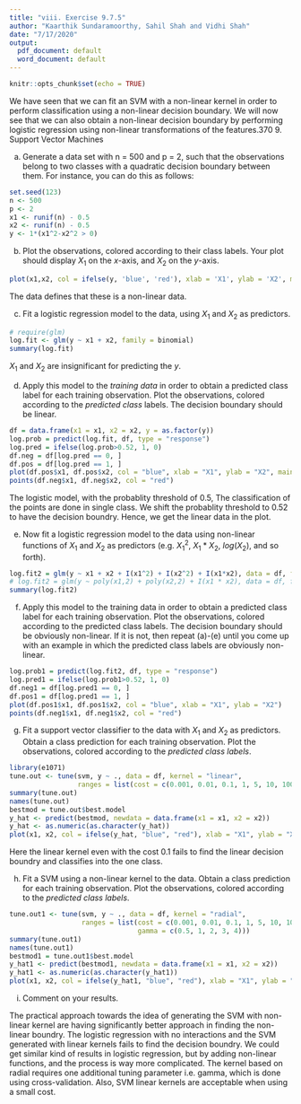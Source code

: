```yaml
---
title: "viii. Exercise 9.7.5"
author: "Kaarthik Sundaramoorthy, Sahil Shah and Vidhi Shah"
date: "7/17/2020"
output:
  pdf_document: default
  word_document: default
---
```


```r
knitr::opts_chunk$set(echo = TRUE)
```

We have seen that we can fit an SVM with a non-linear kernel in order
to perform classification using a non-linear decision boundary. We will
now see that we can also obtain a non-linear decision boundary by
performing logistic regression using non-linear transformations of the
features.370 9. Support Vector Machines

(a) Generate a data set with n = 500 and p = 2, such that the observations belong to two classes with a quadratic decision boundary between them. For instance, you can do this as follows:

<!-- > x1= runif (500) -0.5 -->
<!-- > x2= runif (500) -0.5 -->
<!-- > y=1*( x1^2- x2 ^2 > 0) -->

```r
set.seed(123)
n <- 500
p <- 2
x1 <- runif(n) - 0.5
x2 <- runif(n) - 0.5
y <- 1*(x1^2-x2^2 > 0)
```

(b) Plot the observations, colored according to their class labels.
Your plot should display $X_1$ on the *x*-axis, and $X_2$ on the *y*-axis.

```r
plot(x1,x2, col = ifelse(y, 'blue', 'red'), xlab = 'X1', ylab = 'X2', main = "Initial Data")
```

The data defines that these is a non-linear data.

(c) Fit a logistic regression model to the data, using $X_1$ and $X_2$ as
predictors.

```r
# require(glm)
log.fit <- glm(y ~ x1 + x2, family = binomial)
summary(log.fit)
```

$X_1$ and $X_2$ are insignificant for predicting the *y*.

(d) Apply this model to the *training data* in order to obtain a predicted class label for each training observation. Plot the observations, colored according to the *predicted class* labels. The decision boundary should be linear.

```r
df = data.frame(x1 = x1, x2 = x2, y = as.factor(y))
log.prob = predict(log.fit, df, type = "response")
log.pred = ifelse(log.prob>0.52, 1, 0)
df.neg = df[log.pred == 0, ]
df.pos = df[log.pred == 1, ]
plot(df.pos$x1, df.pos$x2, col = "blue", xlab = "X1", ylab = "X2", main = "Logistic")
points(df.neg$x1, df.neg$x2, col = "red")
```

The logistic model, with the probablity threshold of 0.5, The classification of the points are done in single class. We shift the probablity threshold to 0.52 to have the decision boundry. Hence, we get the linear data in the plot.

(e) Now fit a logistic regression model to the data using non-linear
functions of $X_1$ and $X_2$ as predictors (e.g. $X_1^2$, $X_1 * X_2$, $log(X_2)$,
and so forth).

```r
log.fit2 = glm(y ~ x1 + x2 + I(x1^2) + I(x2^2) + I(x1*x2), data = df, family = "binomial")
# log.fit2 = glm(y ~ poly(x1,2) + poly(x2,2) + I(x1 * x2), data = df, family = "binomial")
summary(log.fit2)
```

(f) Apply this model to the training data in order to obtain a predicted class label for each training observation. Plot the observations, colored according to the predicted class labels. The decision boundary should be obviously non-linear. If it is not,
then repeat (a)-(e) until you come up with an example in which
the predicted class labels are obviously non-linear.

```r
log.prob1 = predict(log.fit2, df, type = "response")
log.pred1 = ifelse(log.prob1>0.52, 1, 0)
df.neg1 = df[log.pred1 == 0, ]
df.pos1 = df[log.pred1 == 1, ]
plot(df.pos1$x1, df.pos1$x2, col = "blue", xlab = "X1", ylab = "X2")
points(df.neg1$x1, df.neg1$x2, col = "red")
```

(g) Fit a support vector classifier to the data with $X_1$ and $X_2$ as
predictors. Obtain a class prediction for each training observation. Plot the observations, colored according to the *predicted class labels*.

```r
library(e1071)
tune.out <- tune(svm, y ~ ., data = df, kernel = "linear", 
                 ranges = list(cost = c(0.001, 0.01, 0.1, 1, 5, 10, 100, 1000)))
summary(tune.out)
names(tune.out)
bestmod = tune.out$best.model
y_hat <- predict(bestmod, newdata = data.frame(x1 = x1, x2 = x2))
y_hat <- as.numeric(as.character(y_hat))
plot(x1, x2, col = ifelse(y_hat, "blue", "red"), xlab = "X1", ylab = "X2")
```

Here the linear kernel even with the cost 0.1 fails to find the linear decision boundry and classifies into the one class.

(h) Fit a SVM using a non-linear kernel to the data. Obtain a class
prediction for each training observation. Plot the observations,
colored according to the *predicted class labels*.

```r
tune.out1 <- tune(svm, y ~ ., data = df, kernel = "radial", 
                  ranges = list(cost = c(0.001, 0.01, 0.1, 1, 5, 10, 100, 1000),
                                gamma = c(0.5, 1, 2, 3, 4)))
summary(tune.out1)
names(tune.out1)
bestmod1 = tune.out1$best.model
y_hat1 <- predict(bestmod1, newdata = data.frame(x1 = x1, x2 = x2))
y_hat1 <- as.numeric(as.character(y_hat1))
plot(x1, x2, col = ifelse(y_hat1, "blue", "red"), xlab = "X1", ylab = "X2")
```

(i) Comment on your results.

The practical approach towards the idea of generating the SVM with non-linear kernel are having significantly better approach in finding the non-linear boundry. The logistic regression with no interactions and the SVM generated with linear kernels fails to find the decision boundry. We could get similar kind of results in logistic regression, but by adding non-linear functions, and the process is way more complicated. The kernel based on radial requires one additional tuning parameter i.e. gamma, which is done using cross-validation. Also, SVM linear kernels are acceptable when using a small cost.